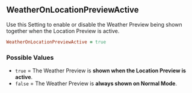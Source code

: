 ## WeatherOnLocationPreviewActive

Use this Setting to enable or disable the Weather Preview being shown together when the Location Preview is active.

```ruby
WeatherOnLocationPreviewActive = true
```

### Possible Values

- `true` = The Weather Preview is **<Gn>shown when the Location Preview is active</Gn>**.
- `false` = The Weather Preview is **<Rd> always shown on Normal Mode</Rd>**.